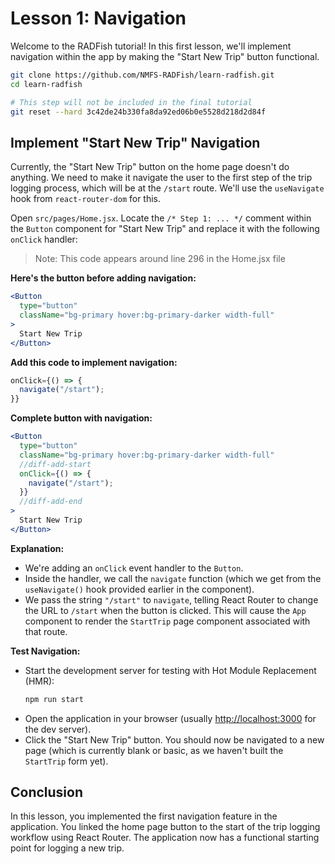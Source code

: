
# Lesson 1: Navigation

Welcome to the RADFish tutorial! In this first lesson, we'll implement navigation within the app by making the "Start New Trip" button functional.

```sh
git clone https://github.com/NMFS-RADFish/learn-radfish.git
cd learn-radfish

# This step will not be included in the final tutorial
git reset --hard 3c42de24b330fa8da92ed06b0e5528d218d2d84f
```

## Implement "Start New Trip" Navigation

Currently, the "Start New Trip" button on the home page doesn't do anything. We need to make it navigate the user to the first step of the trip logging process, which will be at the `/start` route. We'll use the `useNavigate` hook from `react-router-dom` for this.

Open `src/pages/Home.jsx`. Locate the `/* Step 1: ... */` comment within the `Button` component for "Start New Trip" and replace it with the following `onClick` handler:

> Note: This code appears around line 296 in the Home.jsx file

**Here's the button before adding navigation:**
```jsx jsx title="src/pages/Home.jsx" showLineNumbers
<Button
  type="button"
  className="bg-primary hover:bg-primary-darker width-full"
>
  Start New Trip
</Button>
```

**Add this code to implement navigation:**
```jsx howLineNumbers
onClick={() => {
  navigate("/start");
}}
```

**Complete button with navigation:**
```jsx title="src/pages/Home.jsx" showLineNumbers
<Button
  type="button"
  className="bg-primary hover:bg-primary-darker width-full"
  //diff-add-start
  onClick={() => {
    navigate("/start");
  }}
  //diff-add-end
>
  Start New Trip
</Button>
```

**Explanation:**
*   We're adding an `onClick` event handler to the `Button`.
*   Inside the handler, we call the `navigate` function (which we get from the `useNavigate()` hook provided earlier in the component).
*   We pass the string `"/start"` to `navigate`, telling React Router to change the URL to `/start` when the button is clicked. This will cause the `App` component to render the `StartTrip` page component associated with that route.

**Test Navigation:**
*   Start the development server for testing with Hot Module Replacement (HMR):
    ```bash
    npm run start
    ```
*   Open the application in your browser (usually [http://localhost:3000](http://localhost:3000) for the dev server).
*   Click the "Start New Trip" button. You should now be navigated to a new page (which is currently blank or basic, as we haven't built the `StartTrip` form yet).

## Conclusion

In this lesson, you implemented the first navigation feature in the application. You linked the home page button to the start of the trip logging workflow using React Router. The application now has a functional starting point for logging a new trip.